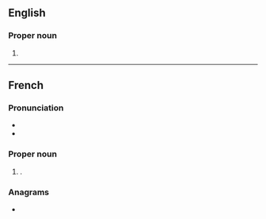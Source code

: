 ==English==

===Proper noun===
{{en-proper-noun|s}}

# {{given name|en|female|var=Miriam}}

----

==French==

===Pronunciation===
* {{fr-IPA}}
* {{audio|fr|LL-Q150 (fra)-Lepticed7-Myriam.wav|Audio}}

===Proper noun===
{{fr-proper noun|f}}

# {{given name|fr|female|eq=Miriam}}.

===Anagrams===
* {{l|fr|Miryam}}